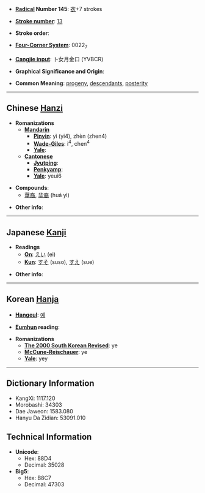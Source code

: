 * '''[[Wiktionary:Chinese radical index| Radical]] Number 145''': [[Wiktionary:Chinese radical index 衣|衣]]+7 strokes

* '''[[Wiktionary:Chinese total strokes index|Stroke number]]''': [[Wiktionary:Chinese total strokes index 13|13]]

* '''Stroke order''': 

* '''[[Wiktionary:Chinese four corner index|Four-Corner System]]''': 0022<sub>7</sub>

* '''[[Wiktionary:Chinese Cangjie index|Cangjie input]]''': 卜女月金口 (YVBCR)

* '''Graphical Significance and Origin''': 

* '''Common Meaning''': [[progeny]], [[descendants]], [[posterity]]

----

== Chinese [[Hanzi]] ==

* '''Romanizations'''
** '''[[Mandarin]]'''
*** '''[[Pinyin]]''': yì (yi4), zhèn (zhen4)
*** '''[[Wade-Giles]]''': i<sup>4</sup>, chen<sup>4</sup>
*** '''[[Yale]]''': 
** '''[[Cantonese]]'''
*** '''[[Jyutping]]''':
*** '''[[Penkyamp]]''': 
*** '''[[Yale]]''': yeui6

* '''Compounds''':
** [[華裔]], [[华裔]] (huá yì)

* '''Other info''': 

----

== Japanese [[Kanji]] ==

* '''Readings'''
** '''[[On]]''': [[えい]] (ei)
** '''[[Kun]]''': [[すそ]] (suso), [[すえ]] (sue)

* '''Other info''':  

----

== Korean [[Hanja]] ==

* '''[[Hangeul]]''': [[예]]

* '''[[Eumhun]] reading''': 

* '''Romanizations'''
** '''[[The 2000 South Korean Revised Romanization|The 2000 South Korean Revised]]''': ye
** '''[[McCune-Reischauer]]''': ye
** '''[[Yale]]''': yey

----

== Dictionary Information ==

* KangXi: 1117.120
* Morobashi: 34303
* Dae Jaweon: 1583.080
* Hanyu Da Zidian: 53091.010

== Technical Information ==

* '''Unicode''':
** Hex: 88D4
** Decimal: 35028
* '''Big5''':
** Hex: B8C7
** Decimal: 47303